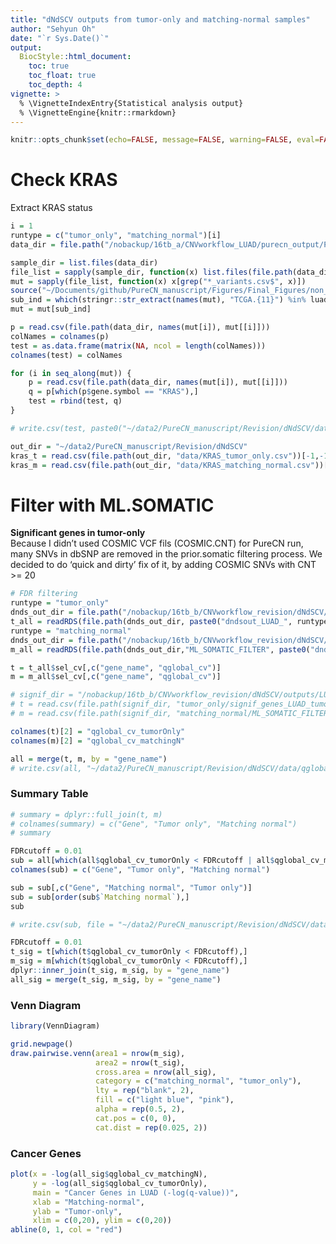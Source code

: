 ```yaml
---
title: "dNdSCV outputs from tumor-only and matching-normal samples"
author: "Sehyun Oh"
date: "`r Sys.Date()`"
output:
  BiocStyle::html_document:
    toc: true
    toc_float: true
    toc_depth: 4
vignette: >
  % \VignetteIndexEntry{Statistical analysis output}
  % \VignetteEngine{knitr::rmarkdown}
---
```


```r
knitr::opts_chunk$set(echo=FALSE, message=FALSE, warning=FALSE, eval=FALSE)
```



# Check KRAS 
Extract KRAS status
```r
i = 1
runtype = c("tumor_only", "matching_normal")[i]
data_dir = file.path("/nobackup/16tb_a/CNVworkflow_LUAD/purecn_output/PureCN", runtype)

sample_dir = list.files(data_dir)
file_list = sapply(sample_dir, function(x) list.files(file.path(data_dir, x)))
mut = sapply(file_list, function(x) x[grep("*_variants.csv$", x)])
source("~/Documents/github/PureCN_manuscript/Figures/Final_Figures/non_dup.R")
sub_ind = which(stringr::str_extract(names(mut), "TCGA.{11}") %in% luad_442)
mut = mut[sub_ind]

p = read.csv(file.path(data_dir, names(mut[i]), mut[[i]]))
colNames = colnames(p)
test = as.data.frame(matrix(NA, ncol = length(colNames)))
colnames(test) = colNames

for (i in seq_along(mut)) {
    p = read.csv(file.path(data_dir, names(mut[i]), mut[[i]]))
    q = p[which(p$gene.symbol == "KRAS"),]
    test = rbind(test, q)
}

# write.csv(test, paste0("~/data2/PureCN_manuscript/Revision/dNdSCV/data/KRAS_",runtype,".csv"))
```

```r
out_dir = "~/data2/PureCN_manuscript/Revision/dNdSCV"
kras_t = read.csv(file.path(out_dir, "data/KRAS_tumor_only.csv"))[-1,-1]
kras_m = read.csv(file.path(out_dir, "data/KRAS_matching_normal.csv"))[-1,-1]
```




# Filter with ML.SOMATIC
**Significant genes in tumor-only**   
Because I didn't used COSMIC VCF fils (COSMIC.CNT) for PureCN run, many SNVs in dbSNP 
are removed in the prior.somatic filtering process. We decided to do 'quick and dirty' 
fix of it, by adding COSMIC SNVs with CNT >= 20


```r
# FDR filtering
runtype = "tumor_only"
dnds_out_dir = file.path("/nobackup/16tb_b/CNVworkflow_revision/dNdSCV/outputs/LUAD", runtype)
t_all = readRDS(file.path(dnds_out_dir, paste0("dndsout_LUAD_", runtype, "_rescalePriors.rds")))
runtype = "matching_normal"
dnds_out_dir = file.path("/nobackup/16tb_b/CNVworkflow_revision/dNdSCV/outputs/LUAD", runtype)
m_all = readRDS(file.path(dnds_out_dir,"ML_SOMATIC_FILTER", paste0("dndsout_LUAD_", runtype, ".rds")))

t = t_all$sel_cv[,c("gene_name", "qglobal_cv")]
m = m_all$sel_cv[,c("gene_name", "qglobal_cv")]
```

```r
# signif_dir = "/nobackup/16tb_b/CNVworkflow_revision/dNdSCV/outputs/LUAD"
# t = read.csv(file.path(signif_dir, "tumor_only/signif_genes_LUAD_tumor_only_rescalePriors.csv"))[,-1]
# m = read.csv(file.path(signif_dir, "matching_normal/ML_SOMATIC_FILTER/signif_genes_LUAD_matching_normal.csv"))[,-1]

colnames(t)[2] = "qglobal_cv_tumorOnly"
colnames(m)[2] = "qglobal_cv_matchingN"

all = merge(t, m, by = "gene_name")
# write.csv(all, "~/data2/PureCN_manuscript/Revision/dNdSCV/data/qgloba_cv_all.csv")
```

### Summary Table
```r
# summary = dplyr::full_join(t, m)
# colnames(summary) = c("Gene", "Tumor only", "Matching normal")
# summary

FDRcutoff = 0.01
sub = all[which(all$qglobal_cv_tumorOnly < FDRcutoff | all$qglobal_cv_matchingN < FDRcutoff),]
colnames(sub) = c("Gene", "Tumor only", "Matching normal")
```

```r
sub = sub[,c("Gene", "Matching normal", "Tumor only")]
sub = sub[order(sub$`Matching normal`),]
sub

# write.csv(sub, file = "~/data2/PureCN_manuscript/Revision/dNdSCV/data/SignificantGenes.csv")
```

```r
FDRcutoff = 0.01
t_sig = t[which(t$qglobal_cv_tumorOnly < FDRcutoff),]
m_sig = m[which(t$qglobal_cv_tumorOnly < FDRcutoff),]
dplyr::inner_join(t_sig, m_sig, by = "gene_name")
all_sig = merge(t_sig, m_sig, by = "gene_name")
```

### Venn Diagram
```r
library(VennDiagram)

grid.newpage()
draw.pairwise.venn(area1 = nrow(m_sig),
                   area2 = nrow(t_sig),
                   cross.area = nrow(all_sig),
                   category = c("matching_normal", "tumor_only"),
                   lty = rep("blank", 2), 
                   fill = c("light blue", "pink"), 
                   alpha = rep(0.5, 2), 
                   cat.pos = c(0, 0), 
                   cat.dist = rep(0.025, 2))
```

### Cancer Genes
```r
plot(x = -log(all_sig$qglobal_cv_matchingN), 
     y = -log(all_sig$qglobal_cv_tumorOnly),
     main = "Cancer Genes in LUAD (-log(q-value))",
     xlab = "Matching-normal",
     ylab = "Tumor-only",
     xlim = c(0,20), ylim = c(0,20))
abline(0, 1, col = "red")
```


